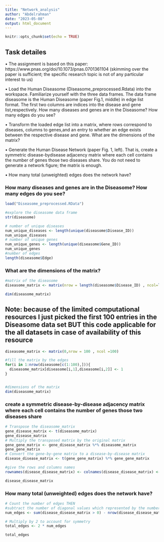 ---
title: "Network_analysis"
author: "Abdelrahman"
date: "2023-05-08"
output: html_document
---

```{r setup, include=FALSE}
knitr::opts_chunk$set(echo = TRUE)
```

## Task detailes

• The assignment is based on this paper: https://www.pnas.org/doi/10.1073/pnas.0701361104
  (skimming over the paper is sufficient; the specific research topic is not of any particular     interest to us)

• Load the Human Diseasome (Diseasome_preprocessed.Rdata) into the workspace. Familiarize
  yourself with the three data frames. The data frame diseasome is the Human Diseasome (paper    Fig.1, middle) in edge list format. The first two columns are indices into the disease and     gene list,respectively. How many diseases and genes are in the Diseasome? How many edges do    you see?

• Transform the loaded edge list into a matrix, where rows correspond to diseases, columns to    genes,and an entry to whether an edge exists between the respective disease and gene. What     are the dimensions of the matrix?

• Generate the Human Disease Network (paper Fig. 1, left). That is, create a symmetric           disease-bydisease adjacency matrix where each cell contains the number of genes those two      diseases share. You do not need to generate a network figure; the matrix is enough.

• How many total (unweighted) edges does the network have?


### How many diseases and genes are in the Diseasome? How many edges do you see?

```{r}
load("Diseasome_preprocessed.RData")

#explore the diseasome data frame
str(diseasome)

# number of unique diseases 
num_unique_diseases <- length(unique(diseasome$Disease_ID))
num_unique_diseases
# number of unique genes 
num_unique_genes <- length(unique(diseasome$Gene_ID))
num_unique_genes
#number of edges 
length(diseasome$Edge)
```

### What are the dimensions of the matrix?

```{r}
#matrix of the diseasome 
diseasome_matrix <- matrix(nrow = length(diseasome$Disease_ID) , ncol=length(diseasome$Gene_ID) )

dim(diseasome_matrix)

```

## Note: because of the limited computational resources I just picked the first 100 entries in the Diseasome data set BUT this code applicable for the all datasets in case of availability of this resource 
```{r}

diseasome_matrix <- matrix(0,nrow = 100 , ncol =100)

#fill the matrix by the edges 
for(i in 1:nrow(diseasome[c(1:100),])){
  diseasome_matrix[diseasome[i,1],diseasome[i,2]] <- 1
}


#dimensions of the matrix 
dim(diseasome_matrix)

```

### create a symmetric disease-by-disease adjacency matrix where each cell contains the number of genes those two diseases share

```{r}

# Transpose the diseasome_matrix
gene_disease_matrix <- t(diseasome_matrix)
gene_disease_matrix
# Multiply the transposed matrix by the original matrix
gene_gene_matrix <- gene_disease_matrix %*% diseasome_matrix
gene_gene_matrix
# Convert the gene-by-gene matrix to a disease-by-disease matrix
disease_disease_matrix <- t(gene_gene_matrix) %*% gene_gene_matrix

#give the rows and columns names 
rownames(disease_disease_matrix) <- colnames(disease_disease_matrix) <- paste0("D", 1:nrow(disease_disease_matrix))

disease_disease_matrix


```

### How many total (unweighted) edges does the network have?

```{r}
# Count the number of edges THEN 
#subtract the number of diagonal values which represented by the number of rows 
num_edges <- sum(disease_disease_matrix > 0) - nrow(disease_disease_matrix)

# Multiply by 2 to account for symmetry
total_edges <- 2 * num_edges

total_edges
```




